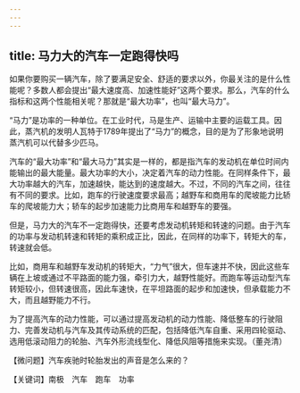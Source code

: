 ```yaml
---
---
---
```

title: 马力大的汽车一定跑得快吗
---




如果你要购买一辆汽车，除了要满足安全、舒适的要求以外，你最关注的是什么性能呢？多数人都会提出“最大速度高、加速性能好”这两个要求。那么，汽车的什么指标和这两个性能相关呢？那就是“最大功率”，也叫“最大马力”。

“马力”是功率的一种单位。在工业时代，马是生产、运输中主要的运载工具。因此，蒸汽机的发明人瓦特于1789年提出了“马力”的概念，目的是为了形象地说明蒸汽机可以代替多少匹马。



汽车的“最大功率”和“最大马力”其实是一样的，都是指汽车的发动机在单位时间内能输出的最大能量。最大功率的大小，决定着汽车的动力性能。在同样条件下，最大功率越大的汽车，加速越快，能达到的速度越大。不过，不同的汽车之间，往往有不同的要求。比如，跑车的行驶速度要求最高；越野车和商用车的爬坡能力比轿车的爬坡能力大；轿车的起步加速能力比商用车和越野车的要强。

但是，马力大的汽车不一定跑得快，还要考虑发动机转矩和转速的问题。由于汽车的功率与发动机转速和转矩的乘积成正比，因此，在同样的功率下，转矩大的车，转速就会低。

比如，商用车和越野车发动机的转矩大，“力气”很大，但车速并不快，因此这些车辆在上坡或通过不平路面的能力强，牵引力大，越野性能好。而跑车等运动型汽车转矩较小，但转速很高，因此车速快，在平坦路面的起步和加速快，但承载能力不大，而且越野能力不行。

为了提高汽车的动力性能，可以通过提高发动机的动力性能、降低整车的行驶阻力、完善发动机与汽车及其传动系统的匹配，包括降低汽车自重、采用四轮驱动、选用低滚动阻力的轮胎、汽车外形流线型化、降低风阻等措施来实现。（董尧清）





【微问题】汽车疾驰时轮胎发出的声音是怎么来的？

【关键词】南极　汽车　跑车　功率
